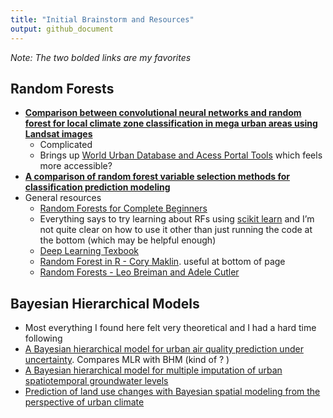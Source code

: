 ```yaml
---
title: "Initial Brainstorm and Resources"
output: github_document
---
```


*Note: The two bolded links are my favorites*

## Random Forests

* **[Comparison between convolutional neural networks and random forest for local climate zone classification in mega urban areas using Landsat images](https://doi.org/10.1016/j.isprsjprs.2019.09.009)**
  + Complicated
  + Brings up [World Urban Database and Acess Portal Tools](http://www.wudapt.org/) which feels more accessible? 
* **[A comparison of random forest variable selection methods for classification prediction modeling](https://doi.org/10.1016/j.eswa.2019.05.028)**
* General resources
  + [Random Forests for Complete Beginners](https://victorzhou.com/blog/intro-to-random-forests/)
  + Everything says to try learning about RFs using [scikit learn](https://scikit-learn.org/stable/modules/generated/sklearn.ensemble.RandomForestClassifier.html) and I'm not quite clear on how to use it other than just running the code at the bottom (which may be helpful enough)
  + [Deep Learning Texbook](https://www.deeplearningbook.org/)
  + [Random Forest in R - Cory Maklin](https://towardsdatascience.com/random-forest-in-r-f66adf80ec9). useful at bottom of page
  + [Random Forests - Leo Breiman and Adele Cutler](https://www.stat.berkeley.edu/~breiman/RandomForests/cc_home.htm) 

## Bayesian Hierarchical Models

* Most everything I found here felt very theoretical and I had a hard time following
* [A Bayesian hierarchical model for urban air quality prediction under uncertainty](https://doi.org/10.1016/j.atmosenv.2008.08.018). Compares MLR with BHM (kind of ? )
* [A Bayesian hierarchical model for multiple imputation of urban spatiotemporal groundwater levels](https://doi.org/10.1016/j.spl.2018.07.023)
* [Prediction of land use changes with Bayesian spatial modeling from the perspective of urban climate](https://doi.org/10.1016/j.uclim.2019.100569)
